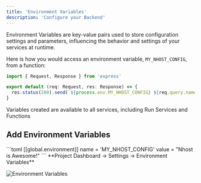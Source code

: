 ```yaml
---
title: 'Environment Variables'
description: 'Configure your Backend'
---
```


Environment Variables are key-value pairs used to store configuration settings and parameters, influencing the behavior and settings of your services at runtime.


Here is how you would access an environment variable, `MY_NHOST_CONFIG`, from a function:

```ts functions/print-env.ts
import { Request, Response } from 'express'

export default (req: Request, res: Response) => {
  res.status(200).send(`${process.env.MY_NHOST_CONFIG} ${req.query.name}!`)
}
```

<Note>
Variables created are available to all services, including Run Services and Functions
</Note>

## Add Environment Variables

<Tabs>
<Tab title="Config">
```toml
[[global.environment]]
name = 'MY_NHOST_CONFIG'
value = "Nhost is Awesome!"
```
</Tab>
<Tab title="Dashboard">
  **Project Dashboard -> Settings -> Environment Variables**

  ![Environment Variables](./images/platform/environment-variables/environment-variables.png)

</Tab>
</Tabs>

